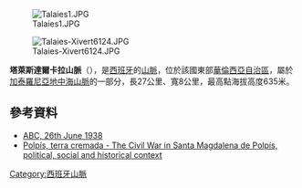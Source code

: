 [[Image:Talaies1.JPG|right]]

{{Coord|40|23|0|N|0|16|45|E|display=title}}

[[Image:Talaies-Xivert6124.JPG|thumb]]

'''塔萊斯達爾卡拉山脈'''（{{lang-ca|Talaies d'Alcalà}}），是[[西班牙|西班牙]]的[[山脈|山脈]]，位於該國東部[[華倫西亞自治區|華倫西亞自治區]]，屬於[[加泰羅尼亞地中海山脈|加泰羅尼亞地中海山脈]]的一部分，長27公里、寬8公里，最高點海拔高度635米。

==參考資料==
*[http://hemeroteca.abcdesevilla.es/nav/Navigate.exe/hemeroteca/sevilla/abc.sevilla/1938/06/26/005.html ABC, 26th June 1938] {{Wayback|url=http://hemeroteca.abcdesevilla.es/nav/Navigate.exe/hemeroteca/sevilla/abc.sevilla/1938/06/26/005.html |date=20120311132558 }}
* [https://web.archive.org/web/20110708035532/http://flordeldia.blogspot.com/ Polpís, terra cremada - The Civil War in Santa Magdalena de Polpís, political, social and historical context]

{{Spain-geo-stub}}
[[Category:西班牙山脈|Category:西班牙山脈]]